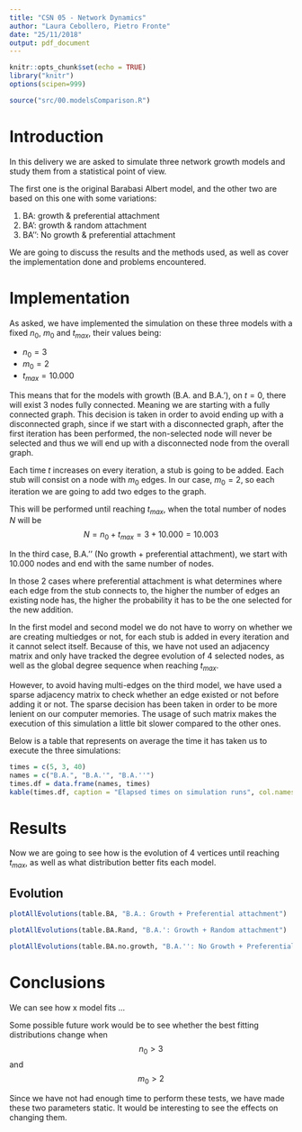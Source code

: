 ```yaml
---
title: "CSN 05 - Network Dynamics"
author: "Laura Cebollero, Pietro Fronte"
date: "25/11/2018"
output: pdf_document
---
```


```r
knitr::opts_chunk$set(echo = TRUE)
library("knitr")
options(scipen=999)
```

```r
source("src/00.modelsComparison.R")
```
# Introduction

In this delivery we are asked to simulate three network growth models and study them from a statistical point of view. 

The first one is the original Barabasi Albert model, and the other two are based on this one with some variations:

1. BA: growth & preferential attachment
2. BA': growth & random attachment
3. BA'': No growth & preferential attachment

We are going to discuss the results and the methods used, as well as cover the implementation done and problems encountered.

# Implementation

As asked, we have implemented the simulation on these three models with a fixed $n_{0}$, $m_{0}$ and  $t_{max}$, their values being:

- $n_{0} = 3$
- $m_{0} = 2$
- $t_{max} = 10.000$

This means that for the models with growth (B.A. and B.A.'), on $t = 0$, there will exist 3 nodes fully connected. Meaning we are starting with a fully connected graph. This decision is taken in order to avoid ending up with a disconnected graph, since if we start with a disconnected graph, after the first iteration has been performed, the non-selected node will never be selected and thus we will end up with a disconnected node from the overall graph.

Each time $t$ increases on every iteration, a stub is going to be added. Each stub will consist on a node with $m_{0}$ edges. In our case, $m_{0} = 2$, so each iteration we are going to add two edges to the graph.

This will be performed until reaching $t_{max}$, when the total number of nodes $N$ will be $$N = n_{0} + t_{max} = 3 + 10.000 = 10.003$$

In the third case, B.A.'' (No growth + preferential attachment), we start with 10.000 nodes and end with the same number of nodes.

In those 2 cases where preferential attachment is what determines where each edge from the stub connects to, the higher the number of edges an existing node has, the higher the probability it has to be the one selected for the new addition.

In the first model and second model we do not have to worry on whether we are creating multiedges or not, for each stub is added in every iteration and it cannot select itself. Because of this, we have not used an adjacency matrix and only have tracked the degree evolution of 4 selected nodes, as well as the global degree sequence when reaching $t_{max}$.

However, to avoid having multi-edges on the third model, we have used a sparse adjacency matrix to check whether an edge existed or not before adding it or not. The sparse decision has been taken in order to be more lenient on our computer memories. The usage of such matrix makes the execution of this simulation a little bit slower compared to the other ones.

Below is a table that represents on average the time it has taken us to execute the three simulations:
```r
times = c(5, 3, 40)
names = c("B.A.", "B.A.'", "B.A.''")
times.df = data.frame(names, times)
kable(times.df, caption = "Elapsed times on simulation runs", col.names = c("Simulation", "$\\Delta t (seconds)$ "))
```

# Results
Now we are going to see how is the evolution of 4 vertices until reaching $t_{max}$, as well as what distribution better fits each model.


## Evolution

```r
plotAllEvolutions(table.BA, "B.A.: Growth + Preferential attachment")
```


```r
plotAllEvolutions(table.BA.Rand, "B.A.': Growth + Random attachment")
```



```r
plotAllEvolutions(table.BA.no.growth, "B.A.'': No Growth + Preferential attachment")
```


# Conclusions

We can see how x model fits ...

Some possible future work would be to see whether the best fitting distributions change when $$n_{0} \gt 3$$ and $$m_{0} \gt 2$$

Since we have not had enough time to perform these tests, we have made these two parameters static. It would be interesting to see the effects on changing them.